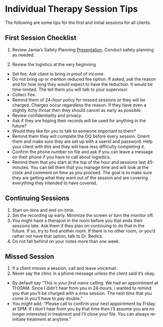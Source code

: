 # Individual Therapy Session Tips

The following are some tips for the first and initial sessions for all clients. 

## First Session Checklist

1. Review Jamie's Safety Planning [Presentation](https://speakerdeck.com/jdbedics/clu-clinic-orientation-on-safety-planning).  Conduct safety planning as needed. 

2. Review the logistics at the very beginning

* Set fee. Ask client to bring in proof of income
* Do not bring up or mention reduced fee option.  If asked, ask the reason and for how long they would expect to have the reduction. It would be time-limited.  The tell them you will talk to your supervisor.
* Collect Fee.
* Remind them of 24-hour policy for missed sessions or they will be charged.  Charges occur regardless the reason.  If they have even a slightly itchy throat then they should cancel as early as possible.
* Review confidentiality and privacy.  
* Ask if they are hoping their records will be used for anything in the future?
* Would they like for you to talk to someone important to them?
* Remind them they will complete the OQ before every session.  Orient them and make sure they are set up with a userid and password.  Help your client with this and they will have less difficulty completing it.
* Confirm the phone number on file and ask if you can leave a message on their phone if you have to call about logisitics.
* Remind them that you start at the top of the hour and sessions last 45-minutes.  You can tell them that you manage time and will look at the clock and comment on time as you proceed.  The goal is to make sure they are getting what they want out of the session and are covering everything they intended to have covered.

## Continuing Sessions

1. Start on-time and end on-time.
2. Set the recording up early.  Minimize the screen or turn the monitor off.
3. You might have a therapist in the room before you that ends their sessions late.  Ask them if they plan on continuing to do that in the future.  If so, try to find another room.  If there is no other room, or you'd rather not have that option, talk to Dr. Bedics.
4. Do not fall behind on your notes more than *one* week. 

## Missed Session

1. If a client misses a session, call and leave voicemail.  
2. Never say the clinic in a phone message unless the client said it's okay.  
  * By default say “This is _your first name_ calling.  We had an appointment at 11:00AM.  Since I didn't hear from you in 24-hours, i wanted to remind you that you'll be charged with a miss session.  The next time that you come in you'll have to pay double."
  * You might add: "Please call to confirm your next appointment by Friday at 5PM. If I don't hear from you by that time then I'll assume you are no longer interested in treatment and I'll close your file.  You can always re-initiate treatment at anytime."


